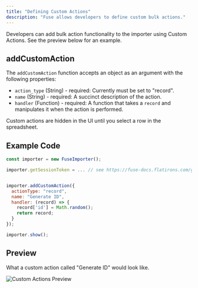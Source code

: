 ```yaml
---
title: "Defining Custom Actions"
description: "Fuse allows developers to define custom bulk actions."
---
```


Developers can add bulk action functionality to the importer using Custom Actions. See the preview below for an example.

## addCustomAction

The `addCustomAction` function accepts an object as an argument with the following properties:

- `action_type` (String) - required: Currently must be set to "record".
- `name` (String) - required: A succinct description of the action.
- `handler` (Function) - required: A function that takes a `record` and manipulates it when the action is performed.

<Note>
  Custom actions are hidden in the UI until you select a row in the spreadsheet.  
</Note>


## Example Code

```javascript
const importer = new FuseImporter();

importer.getSessionToken = ... // see https://fuse-docs.flatirons.com/getting-started/sessions


importer.addCustomAction({
  actionType: "record",
  name: "Generate ID",
  handler: (record) => {
    record['id'] = Math.random();
    return record;
  }
});

importer.show();
```

## Preview

What a custom action called "Generate ID" would look like.

![Custom Actions Preview](../images/custom-actions.png)